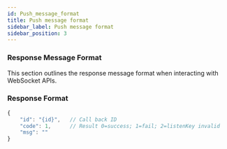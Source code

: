 ```yaml
---
id: Push_message_format
title: Push message format
sidebar_label: Push message format
sidebar_position: 3
---
```


### Response Message Format

This section outlines the response message format when interacting with WebSocket APIs.

### Response Format

```javascript
{
    "id": "{id}",   // Call back ID
    "code": 1,      // Result 0=success; 1=fail; 2=listenKey invalid
    "msg": ""
}
```
